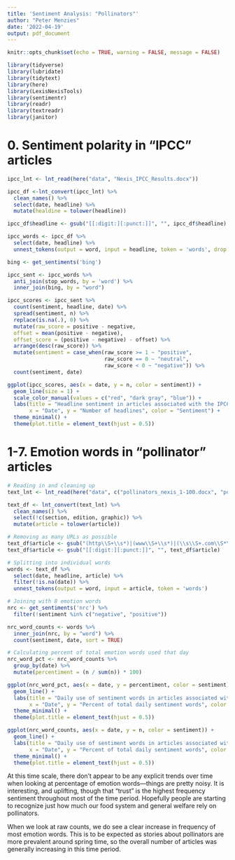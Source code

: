 ```yaml
---
title: 'Sentiment Analysis: "Pollinators"'
author: "Peter Menzies"
date: '2022-04-19'
output: pdf_document
---
```


```r
knitr::opts_chunk$set(echo = TRUE, warning = FALSE, message = FALSE)

library(tidyverse)
library(lubridate)
library(tidytext)
library(here)
library(LexisNexisTools)
library(sentimentr)
library(readr)
library(textreadr)
library(janitor)
```

# 0. Sentiment polarity in "IPCC" articles

```r
ipcc_lnt <- lnt_read(here("data", "Nexis_IPCC_Results.docx"))

ipcc_df <-lnt_convert(ipcc_lnt) %>% 
  clean_names() %>% 
  select(date, headline) %>% 
  mutate(healdine = tolower(headline))

ipcc_df$headline <- gsub("[[:digit:][:punct:]]", "", ipcc_df$headline)

ipcc_words <- ipcc_df %>% 
  select(date, headline) %>% 
  unnest_tokens(output = word, input = headline, token = 'words', drop = FALSE)

bing <- get_sentiments('bing')

ipcc_sent <- ipcc_words %>% 
  anti_join(stop_words, by = 'word') %>% 
  inner_join(bing, by = "word")
```

```r
ipcc_scores <- ipcc_sent %>%
  count(sentiment, headline, date) %>%
  spread(sentiment, n) %>%
  replace(is.na(.), 0) %>% 
  mutate(raw_score = positive - negative, 
  offset = mean(positive - negative),
  offset_score = (positive - negative) - offset) %>% 
  arrange(desc(raw_score)) %>% 
  mutate(sentiment = case_when(raw_score >= 1 ~ "positive",
                               raw_score == 0 ~ "neutral",
                               raw_score < 0 ~ "negative")) %>% 
  count(sentiment, date)
```

```r
ggplot(ipcc_scores, aes(x = date, y = n, color = sentiment)) +
  geom_line(size = 1) +
  scale_color_manual(values = c("red", "dark gray", "blue")) +
  labs(title = "Headline sentiment in articles associated with the IPCC\nApr 4 - 11, 2022",
       x = "Date", y = "Number of headlines", color = "Sentiment") +
  theme_minimal() +
  theme(plot.title = element_text(hjust = 0.5))
```

# 1-7. Emotion words in "pollinator" articles

```r
# Reading in and cleaning up
text_lnt <- lnt_read(here("data", c("pollinators_nexis_1-100.docx", "pollinators_nexis_101-200.docx")))

text_df <- lnt_convert(text_lnt) %>% 
  clean_names() %>% 
  select(!c(section, edition, graphic)) %>% 
  mutate(article = tolower(article))

# Removing as many URLs as possible
text_df$article <- gsub("(http\\S+\\s*)|(www\\S+\\s*)|(\\s\\S+.com\\S*\\s)", "", text_df$article)
text_df$article <- gsub("[[:digit:][:punct:]]", "", text_df$article)

# Splitting into individual words
words <- text_df %>% 
  select(date, headline, article) %>% 
  filter(!is.na(date)) %>% 
  unnest_tokens(output = word, input = article, token = 'words')
```

```r
# Joining with 8 emotion words
nrc <- get_sentiments('nrc') %>% 
  filter(!sentiment %in% c("negative", "positive"))

nrc_word_counts <- words %>%
  inner_join(nrc, by = "word") %>%
  count(sentiment, date, sort = TRUE)

# Calculating percent of total emotion words used that day
nrc_word_pct <- nrc_word_counts %>% 
  group_by(date) %>% 
  mutate(percentiment = (n / sum(n)) * 100)
```

```r
ggplot(nrc_word_pct, aes(x = date, y = percentiment, color = sentiment)) +
  geom_line() +
  labs(title = "Daily use of sentiment words in articles associated with pollinators\nJan 20 - Mar 13, 2022",
       x = "Date", y = "Percent of total daily sentiment words", color = "Sentiment") +
  theme_minimal() +
  theme(plot.title = element_text(hjust = 0.5))

ggplot(nrc_word_counts, aes(x = date, y = n, color = sentiment)) +
  geom_line() +
  labs(title = "Daily use of sentiment words in articles associated with pollinators\nJan 20 - Mar 13, 2022",
       x = "Date", y = "Percent of total daily sentiment words", color = "Sentiment") +
  theme_minimal() +
  theme(plot.title = element_text(hjust = 0.5))
```


At this time scale, there don't appear to be any explicit trends over time when looking at percentage of emotion words---things are pretty noisy. It is interesting, and uplifting, though that "trust" is the highest frequency sentiment throughout most of the time period. Hopefully people are starting to recognize just how much our food system and general welfare rely on pollinators.

When we look at raw counts, we do see a clear increase in frequency of most emotion words. This is to be expected as stories about pollinators are more prevalent around spring time, so the overall number of articles was generally increasing in this time period.












